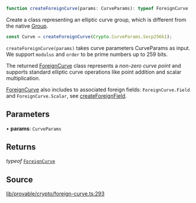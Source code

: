```ts
function createForeignCurve(params: CurveParams): typeof ForeignCurve
```

Create a class representing an elliptic curve group, which is different from the native [Group](../classes/Group.mdx).

```ts
const Curve = createForeignCurve(Crypto.CurveParams.Secp256k1);
```

`createForeignCurve(params)` takes curve parameters CurveParams as input.
We support `modulus` and `order` to be prime numbers up to 259 bits.

The returned [ForeignCurve](../classes/ForeignCurve.mdx) class represents a _non-zero curve point_ and supports standard
elliptic curve operations like point addition and scalar multiplication.

[ForeignCurve](../classes/ForeignCurve.mdx) also includes to associated foreign fields: `ForeignCurve.Field` and `ForeignCurve.Scalar`, see [createForeignField](createForeignField.mdx).

## Parameters

• **params**: `CurveParams`

## Returns

*typeof* [`ForeignCurve`](../classes/ForeignCurve.mdx)

## Source

[lib/provable/crypto/foreign-curve.ts:293](https://github.com/o1-labs/o1js/blob/3b1b22555bd0099419efc0703dfdb8b2eb7c3e6f/src/lib/provable/crypto/foreign-curve.ts#L293)
